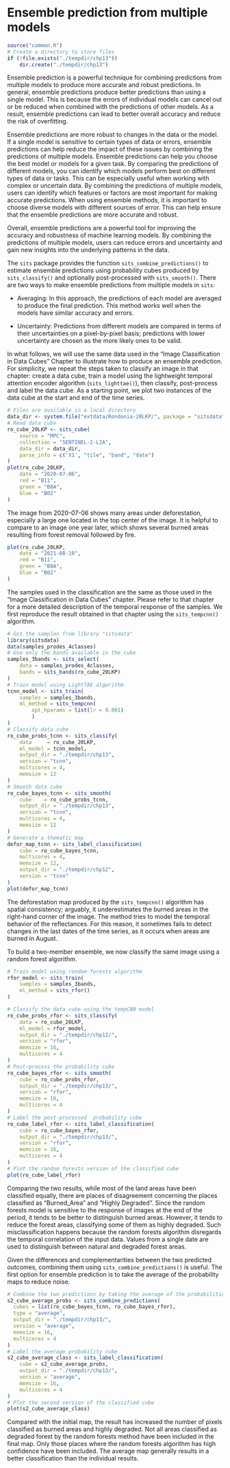 # Ensemble prediction from multiple models{-}

```r
source("common.R")
# Create a directory to store files
if (!file.exists("./tempdir/chp13"))
    dir.create("./tempdir/chp13")
```

Ensemble prediction is a powerful technique for combining predictions from multiple models to produce more accurate and robust predictions. In general, ensemble predictions produce better predictions than using a single model. This is because the errors of individual models can cancel out or be reduced when combined with the predictions of other models. As a result, ensemble predictions can lead to better overall accuracy and reduce the risk of overfitting. 

Ensemble predictions are more robust to changes in the data or the model. If a single model is sensitive to certain types of data or errors, ensemble predictions can help reduce the impact of these issues by combining the predictions of multiple models. Ensemble predictions can help you choose the best model or models for a given task. By comparing the predictions of different models, you can identify which models perform best on different types of data or tasks. This can be especially useful when working with complex or uncertain data. By combining the predictions of multiple models, users can identify which features or factors are most important for making accurate predictions. When using ensemble methods, it is important to choose diverse models with different sources of error. This can help ensure that the ensemble predictions are more accurate and robust.

Overall, ensemble predictions are a powerful tool for improving the accuracy and robustness of machine learning models. By combining the predictions of multiple models, users can reduce errors and uncertainty and gain new insights into the underlying patterns in the data.

The `sits` package provides the function `sits_combine_predictions()` to estimate ensemble predictions using probability cubes produced by `sits_classify()` and optionally post-processed with `sits_smooth()`. There are two ways to make ensemble predictions from multiple models in `sits`:

* Averaging: In this approach, the predictions of each model are averaged to produce the final prediction. This method works well when the models have similar accuracy and errors. 

* Uncertainty: Predictions from different models are compared in terms of their uncertainties on a pixel-by-pixel basis; predictions with lower uncertainty are chosen as the more likely ones to be valid. 

In what follows, we will use the same data used in the "Image Classification in Data Cubes" Chapter to illustrate how to produce an ensemble prediction. For simplicity, we repeat the steps taken to classify an image in that chapter: create a data cube, train a model using the lightweight temporal attention encoder algorithm (`sits_lighttae()`), then classify, post-process and label the data cube. As a starting point, we plot two instances of the data cube at the start and end of the time series. 

```r
# Files are available in a local directory 
data_dir <- system.file("extdata/Rondonia-20LKP/", package = "sitsdata")
# Read data cube
ro_cube_20LKP <- sits_cube(
    source = "MPC",
    collection = "SENTINEL-2-L2A",
    data_dir = data_dir,
    parse_info = c('X1', "tile", "band", "date")
)
plot(ro_cube_20LKP, 
    date = "2020-07-06", 
    red = "B11", 
    green = "B8A", 
    blue = "B02"
)
```

The image from 2020-07-06 shows many areas under deforestation, especially a large one located in the top center of the image. It is helpful to compare to an image one year later, which shows several burned areas resulting from forest removal followed by fire. 

```r
plot(ro_cube_20LKP, 
    date = "2021-08-10", 
    red = "B11", 
    green = "B8A", 
    blue = "B02"
)
```

The samples used in the classification are the same as those used in the "Image Classification in Data Cubes" chapter. Please refer to that chapter for a more detailed description of the temporal response of the samples. We first reproduce the result obtained in that chapter using the `sits_tempcnn()` algorithm. 

```r
# Get the samples from library "sitsdata"
library(sitsdata)
data(samples_prodes_4classes)
# Use only the bands available in the cube
samples_3bands <- sits_select(
    data = samples_prodes_4classes, 
    bands = sits_bands(ro_cube_20LKP)
)
# Train model using LightTAE algorithm
tcnn_model <- sits_train(
    samples = samples_3bands, 
    ml_method = sits_tempcnn(
        opt_hparams = list(lr = 0.001)
        )
)
# Classify data cube
ro_cube_probs_tcnn <- sits_classify(
    data     = ro_cube_20LKP,
    ml_model = tcnn_model,
    output_dir = "./tempdir/chp13",
    version = "tcnn",
    multicores = 4,
    memsize = 12
)
# Smooth data cube
ro_cube_bayes_tcnn <- sits_smooth(
    cube    = ro_cube_probs_tcnn,
    output_dir = "./tempdir/chp13",
    version = "tcnn",
    multicores = 4,
    memsize = 12
)
# Generate a thematic map
defor_map_tcnn <- sits_label_classification(
    cube = ro_cube_bayes_tcnn,
    multicores = 4,
    memsize = 12,
    output_dir = "./tempdir/chp12",
    version = "tcnn"
)
plot(defor_map_tcnn)
```
The deforestation map produced by the `sits_tempcnn()` algorithm has spatial consistency; arguably, it underestimates the burned areas in the right-hand corner of the image. The method tries to model the temporal behavior of the reflectances. For this reason, it sometimes fails to detect changes in the last dates of the time series, as it occurs when areas are burned in August. 

To build a two-member ensemble, we now classify the same image using a random forest algorithm.  

```r

# Train model using random forests algorithm
rfor_model <- sits_train(
    samples = samples_3bands, 
    ml_method = sits_rfor()
)

# Classify the data cube using the tempCNN model
ro_cube_probs_rfor <- sits_classify(
    data = ro_cube_20LKP,
    ml_model = rfor_model,
    output_dir = "./tempdir/chp12/",
    version = "rfor",
    memsize = 16,
    multicores = 4
)
# Post-process the probability cube
ro_cube_bayes_rfor <- sits_smooth(
    cube = ro_cube_probs_rfor,
    output_dir = "./tempdir/chp13/",
    version = "rfor",
    memsize = 16,
    multicores = 4
)
# Label the post-processed  probability cube
ro_cube_label_rfor <- sits_label_classification(
    cube = ro_cube_bayes_rfor,
    output_dir = "./tempdir/chp13/",
    version = "rfor",
    memsize = 16,
    multicores = 4  
)
# Plot the random forests version of the classified cube
plot(ro_cube_label_rfor)
```

Comparing the two results, while most of the land areas have been classified equally, there are places of disagreement concerning the places classified as "Burned_Area" and "Highly Degraded". Since the random forests model is sensitive to the response of images at the end of the period, it tends to be better to distinguish burned areas. However, it tends to reduce the forest areas, classifying some of them as highly degraded. Such misclassification happens because the random forests algorithm disregards the temporal correlation of the input data. Values from a single date are used to distinguish between natural and degraded forest areas. 

Given the differences and complementarities between the two predicted outcomes, combining them using `sits_combine_predictions()` is useful. The first option for ensemble prediction is to take the average of the probability maps to reduce noise.

```r
# Combine the two predictions by taking the average of the probabilities for each class
s2_cube_average_probs <- sits_combine_predictions(
  cubes = list(ro_cube_bayes_tcnn, ro_cube_bayes_rfor),
  type = "average",
  output_dir = "./tempdir/chp13/",
  version = "average",
  memsize = 16,
  multicores = 4
)
# Label the average probability cube
s2_cube_average_class <- sits_label_classification(
    cube = s2_cube_average_probs,
    output_dir = "./tempdir/chp13/",
    version = "average",
    memsize = 16,
    multicores = 4  
)
# Plot the second version of the classified cube
plot(s2_cube_average_class)
```
Compared with the initial map, the result has increased the number of pixels classified as burned areas and highly degraded. Not all areas classified as degraded forest by the random forests method have been included in the final map. Only those places where the random forests algorithm has high confidence have been included. The average map generally results in a better classification than the individual results.
